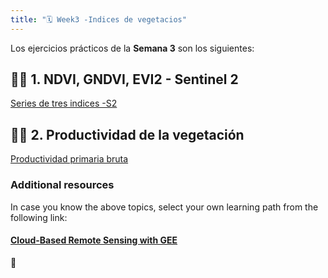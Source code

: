 ```yaml
---
title: "🗓️ Week3 -Indices de vegetacios"
---
```


Los ejercicios prácticos de la **Semana 3** son los siguientes:



::: {.callout-important collapse=true}

## 👨‍🏫 1. NDVI, GNDVI, EVI2 - Sentinel 2

[Series de tres indices -S2](https://ials.github.io/GEE-RIO/06-tres-indices/index.html)

:::

::: {.callout-important collapse=true}

## 👨‍🏫 2. Productividad de la vegetación

[Productividad primaria bruta](https://ials.github.io/GEE-RIO/07-ProductividadPrimariaBruta/index.html)

:::

:::{.callout-note collapse=true}

### Additional resources

In case you know the above topics, select your own learning path from the following link:

#### [Cloud-Based Remote Sensing with GEE](https://www.eefabook.org/go-to-the-book.html)

:::

🎥 